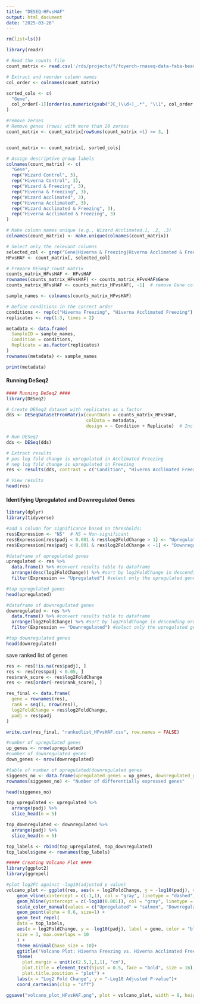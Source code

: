 ```yaml
---
title: "DESEQ-HFvsHAF"
output: html_document
date: "2025-03-26"
---
```


```r
rm(list=ls())
```

```r
library(readr)

# Read the counts file
count_matrix <- read.csv('/rds/projects/f/foyerch-rnaseq-data-faba-bean/PCA/counts_matrix.csv')

# Extract and reorder column names
col_order <- colnames(count_matrix)

sorted_cols <- c(
  "Gene",
  col_order[-1][order(as.numeric(gsub("JC_(\\d+)_.*", "\\1", col_order[-1])))]
)

#remove zeroes
# Remove genes (rows) with more than 20 zeroes
count_matrix <- count_matrix[rowSums(count_matrix >1) >= 3, ]


count_matrix <- count_matrix[, sorted_cols]
```

```r
# Assign descriptive group labels
colnames(count_matrix) <- c(
  "Gene",
  rep("Wizard Control", 3),
  rep("Hiverna Control", 3),
  rep("Wizard & Freezing", 3),
  rep("Hiverna & Freezing", 3),
  rep("Wizard Acclimated", 3),
  rep("Hiverna Acclimated", 3),
  rep("Wizard Acclimated & Freezing", 3),
  rep("Hiverna Acclimated & Freezing", 3)
)

# Make column names unique (e.g., Wizard Acclimated.1, .2, .3)
colnames(count_matrix) <- make.unique(colnames(count_matrix))

```

```r
# Select only the relevant columns
selected_col <- grep("Gene|Hiverna & Freezing|Hiverna Acclimated & Freezing", colnames(count_matrix), value = TRUE)
HFvsHAF <- count_matrix[, selected_col]
```

```r
# Prepare DESeq2 count matrix
counts_matrix_HFvsHAF <- HFvsHAF
rownames(counts_matrix_HFvsHAF) <- counts_matrix_HFvsHAF$Gene
counts_matrix_HFvsHAF <- counts_matrix_HFvsHAF[, -1]  # remove Gene column

```

```r
sample_names <- colnames(counts_matrix_HFvsHAF)

# Define conditions in the correct order
conditions <- rep(c("Hiverna Freezing", "Hiverna Acclimated Freezing"), each = 3)
replicates <- rep(1:3, times = 2)

metadata <- data.frame(
  SampleID = sample_names,
  Condition = conditions,
  Replicate = as.factor(replicates)
)
rownames(metadata) <- sample_names

print(metadata)
```

#### Running DeSeq2 ####
```r
#### Running DeSeq2 ####
library(DESeq2)

# Create DESeq2 dataset with replicates as a factor
dds <- DESeqDataSetFromMatrix(countData = counts_matrix_HFvsHAF,
                              colData = metadata,
                              design = ~ Condition + Replicate)  # Include Replicate in design

# Run DESeq2
dds <- DESeq(dds)

# Extract results 
# pos log fold change is upregulated in Acclimated Freezing
# neg log fold change is upregulated in Freezing
res <- results(dds, contrast = c("Condition", "Hiverna Acclimated Freezing", "Hiverna Freezing"))

# View results
head(res)
```

#### Identifying Upregulated and Downregulated Genes ####
```r
library(dplyr)
library(tidyverse)

#add a column for significance based on thresholds:
res$Expression <- "NS"  # NS = Non-significant
res$Expression[res$padj < 0.001 & res$log2FoldChange > 1] <- "Upregulated" #upregulated genes
res$Expression[res$padj < 0.001 & res$log2FoldChange < -1] <- "Downregulated" #downregulated genes

#dataframe of upregulated genes
upregulated <- res %>%
  data.frame() %>% #convert results table to dataframe
  arrange(desc(log2FoldChange)) %>% #sort by log2FoldChange in descending order
  filter(Expression == "Upregulated") #select only the upregulated genes 

#top upregulated genes
head(upregulated)
```
```r
#dataframe of downregulated genes
downregulated <- res %>%
  data.frame() %>% #convert results table to dataframe
  arrange(log2FoldChange) %>% #sort by log2FoldChange in descending order
  filter(Expression == "Downregulated") #select only the upregulated genes 

#top downregulated genes
head(downregulated)
```


save ranked list of genes
```r
res <- res[!is.na(res$padj), ]
res <- res[res$padj < 0.05, ]
res$rank_score <- res$log2FoldChange
res <- res[order(-res$rank_score), ]

res_final <- data.frame(
  gene = rownames(res),
  rank = seq(1, nrow(res)),
  log2FoldChange = res$log2FoldChange,
  padj = res$padj
)

write.csv(res_final, "rankedlist_HFvsHAF.csv", row.names = FALSE)
```


```r
#number of upregulated genes
up_genes <- nrow(upregulated)
#number of downregulated genes
down_genes <- nrow(downregulated)

#table of number of upregulated/downregulated genes
siggenes_no <- data.frame(upregulated_genes = up_genes, downregulated_genes = down_genes)
rownames(siggenes_no) <- "Number of differentially expressed genes"

head(siggenes_no)
```

```r
top_upregulated <- upregulated %>%
  arrange(padj) %>%
  slice_head(n = 5)

top_downregulated <- downregulated %>%
  arrange(padj) %>%
  slice_head(n = 5)

top_labels <- rbind(top_upregulated, top_downregulated)
top_labels$gene <- rownames(top_labels)
```

```r
##### Creating Volcano Plot ####
library(ggplot2)
library(ggrepel)

#plot log2FC against -log10(adjusted p value)
volcano_plot <- ggplot(res, aes(x = log2FoldChange, y = -log10(padj), color = Expression)) +
    geom_vline(xintercept = c(-1,1), col = "gray", linetype = "dashed")+ #log2FC threshold
    geom_hline(yintercept = c(-log10(0.001)), col = "gray", linetype = "dashed")+ #P-value threshold
    scale_color_manual(values = c("Upregulated" = "salmon", "Downregulated" = "cyan3", "NS" = "gray"))+ #colour upregulated/downregulated
    geom_point(alpha = 0.6, size=1) +
    geom_text_repel(
    data = top_labels,
    aes(x = log2FoldChange, y = -log10(padj), label = gene, color = "black"),
    size = 3, max.overlaps = 10
    ) +
    theme_minimal(base_size = 10)+
    ggtitle('Volcano Plot: Hiverna Freezing vs. Hiverna Acclimated Freezing')+
    theme(
      plot.margin = unit(c(2.5,1,1,1), "cm"),
      plot.title = element_text(hjust = 0.5, face = "bold", size = 16),
      plot.title.position = "plot") +
    labs(x = "Log2 Fold Change", y = "-Log10 Adjusted P-value")+
    coord_cartesian(clip = "off")

ggsave("volcano_plot_HFvsHAF.png", plot = volcano_plot, width = 8, height = 7, dpi = 300)
```
